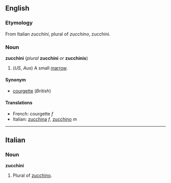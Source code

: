 <!-- If you edit this page, please edit "courgette" accordingly. -->

==English==
===Etymology===
From Italian ''zucchini'', plural of ''zucchino'', zucchini.

===Noun===
'''zucchini''' (''plural'' '''zucchini''' ''or'' '''zucchinis''')

#(''US'', ''Aus'') A small [[marrow]].

====Synonym====
*[[courgette]] (''British'')

====Translations====
*French: courgette ''f''
*Italian: [[zucchina]] ''f'', [[zucchino]] ''m''

<!-- If you edit this page, please edit "courgette" accordingly. -->

----
==Italian==
===Noun===
'''zucchini'''

#Plural of [[zucchino]].